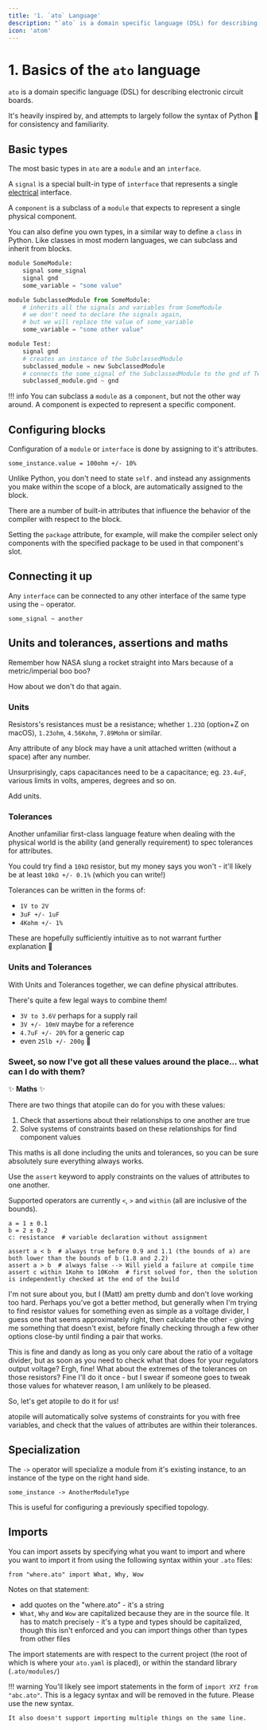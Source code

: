 ```yaml
---
title: '1. `ato` Language'
description: "`ato` is a domain specific language (DSL) for describing electronic circuit boards. It's heavily inspired by, and attempts to largely follow the syntax of Python 🐍 for consistency and familiarity."
icon: 'atom'
---
```


# 1. Basics of the `ato` language

`ato` is a domain specific language (DSL) for describing electronic circuit boards.

It's heavily inspired by, and attempts to largely follow the syntax of Python 🐍 for consistency and familiarity.

## Basic types

The most basic types in `ato` are a `module` and an `interface`.

A `signal` is a special built-in type of `interface` that represents a single [electrical](https://github.com/atopile/atopile/blob/main/src/faebryk/library/Electrical.py#L7) interface.

A `component` is a subclass of a `module` that expects to represent a single physical component.

You can also define you own types, in a similar way to define a `class` in Python.
Like classes in most modern languages, we can subclass and inherit from blocks.

```python
module SomeModule:
    signal some_signal
    signal gnd
    some_variable = "some value"

module SubclassedModule from SomeModule:
    # inherits all the signals and variables from SomeModule
    # we don't need to declare the signals again,
    # but we will replace the value of some_variable
    some_variable = "some other value"

module Test:
    signal gnd
    # creates an instance of the SubclassedModule
    subclassed_module = new SubclassedModule
    # connects the some_signal of the SubclassedModule to the gnd of Test
    subclassed_module.gnd ~ gnd
```

!!! info
    You can subclass a `module` as a `component`, but not the other way around. A component is expected to represent a specific component.

## Configuring blocks

Configuration of a `module` or `interface` is done by assigning to it's attributes.

```ato
some_instance.value = 100ohm +/- 10%
```

Unlike Python, you don't need to state `self.` and instead any assignments you make within the scope of a block, are automatically assigned to the block.

There are a number of built-in attributes that influence the behavior of the compiler with respect to the block.

Setting the `package` attribute, for example, will make the compiler select only components with the specified package to be used in that component's slot.

## Connecting it up

Any `interface` can be connected to any other interface of the same type using the `~` operator.

```ato
some_signal ~ another
```

## Units and tolerances, assertions and maths

Remember how NASA slung a rocket straight into Mars because of a metric/imperial boo boo?

How about we don't do that again.

### Units

Resistors's resistances must be a resistance; whether `1.23Ω` (option+Z on macOS), `1.23ohm`, `4.56Kohm`, `7.89Mohm` or similar.

Any attribute of any block may have a unit attached written (without a space) after any number.

Unsurprisingly, caps capacitances need to be a capacitance; eg. `23.4uF`, various limits in volts, amperes, degrees and so on.

Add units.

### Tolerances

Another unfamiliar first-class language feature when dealing with the physical world is the ability (and generally requirement)
to spec tolerances for attributes.

You could try find a `10kΩ` resistor, but my money says you won't - it'll likely be at least `10kΩ +/- 0.1%` (which you can
write!)

Tolerances can be written in the forms of:
- `1V to 2V`
- `3uF +/- 1uF`
- `4Kohm +/- 1%`

These are hopefully sufficiently intuitive as to not warrant further explanation 🤞


### Units and Tolerances

With Units and Tolerances together, we can define physical attributes.

There's quite a few legal ways to combine them!

- `3V to 3.6V` perhaps for a supply rail
- `3V +/- 10mV` maybe for a reference
- `4.7uF +/- 20%` for a generic cap
- even `25lb +/- 200g` 🤣


### Sweet, so now I've got all these values around the place... what can I do with them?

:sparkles: **Maths** :sparkles:

There are two things that atopile can do for you with these values:
1. Check that assertions about their relationships to one another are true
2. Solve systems of constraints based on these relationships for find component values

This maths is all done including the units and tolerances, so you can be sure absolutely sure everything always works.

Use the `assert` keyword to apply constraints on the values of attributes to one another.

Supported operators are currently `<`, `>` and `within` (all are inclusive of the bounds).

```atopile
a = 1 ± 0.1
b = 2 ± 0.2
c: resistance  # variable declaration without assignment

assert a < b  # always true before 0.9 and 1.1 (the bounds of a) are both lower than the bounds of b (1.8 and 2.2)
assert a > b  # always false --> Will yield a failure at compile time
assert c within 1Kohm to 10Kohm  # first solved for, then the solution is independently checked at the end of the build
```

I'm not sure about you, but I (Matt) am pretty dumb and don't love working too hard.
Perhaps you've got a better method, but generally when I'm trying to find resistor values for something even as simple as a voltage divider, I guess one that seems approximately right, then calculate the other - giving me something that doesn't exist, before finally checking through a few other options close-by until finding a pair that works.

This is fine and dandy as long as you only care about the ratio of a voltage divider, but as soon as you need to check what that does for your regulators output voltage? Ergh, fine! What about the extremes of the tolerances on those resistors? Fine I'll do it once - but I swear if someone goes to tweak those values for whatever reason, I am unlikely to be pleased.

So, let's get atopile to do it for us!

atopile will automatically solve systems of constraints for you with free variables, and check that the values of attributes are within their tolerances.

## Specialization

The `->` operator will specialize a module from it's existing instance, to an instance of the type on the right hand side.

```ato
some_instance -> AnotherModuleType
```

This is useful for configuring a previously specified topology.

## Imports

You can import assets by specifying what you want to import and where you want to import it from using the following syntax within your `.ato` files:

`from "where.ato" import What, Why, Wow`

Notes on that statement:
- add quotes on the "where.ato" - it's a string
- `What`, `Why` and `Wow` are capitalized because they are in the source file. It has to match precisely - it's a type and types should be capitalized, though this isn't enforced and you can import things other than types from other files

The import statements are with respect to the current project (the root of which is where your `ato.yaml` is placed), or within the standard library (`.ato/modules/`)

!!! warning
    You'll likely see import statements in the form of `import XYZ from "abc.ato"`. This is a legacy syntax and will be removed in the future. Please use the new syntax.

    It also doesn't support importing multiple things on the same line.

